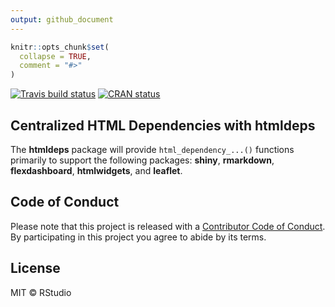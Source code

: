 ```yaml
---
output: github_document
---
```


<!-- README.md is generated from README.Rmd. Please edit that file -->

```r
knitr::opts_chunk$set(
  collapse = TRUE,
  comment = "#>"
)
```

[![Travis build status](https://travis-ci.org/rstudio/htmldeps.svg?branch=master)](https://travis-ci.org/rstudio/htmldeps)
[![CRAN status](https://www.r-pkg.org/badges/version/htmldeps)](https://cran.r-project.org/package=htmldeps)


## Centralized HTML Dependencies with **htmldeps**

The **htmldeps** package will provide `html_dependency_...()` functions primarily to support the following packages: **shiny**, **rmarkdown**, **flexdashboard**, **htmlwidgets**, and **leaflet**.

## Code of Conduct

Please note that this project is released with a [Contributor Code of Conduct](CODE_OF_CONDUCT.md). By participating in this project you agree to abide by its terms.

## License

MIT &copy; RStudio
